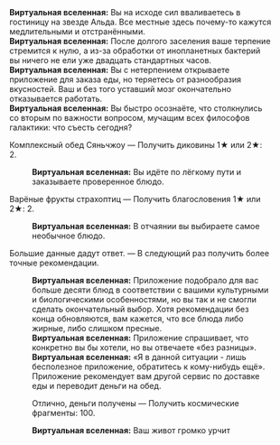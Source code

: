 {{Диалог Начало}}
:'''Виртуальная вселенная:''' Вы на исходе сил вваливаетесь в гостиницу на звезде Альда. Все местные здесь почему-то кажутся медлительными и отстранёнными.
:'''Виртуальная вселенная:''' После долгого заселения ваше терпение стремится к нулю, а из-за обработки от инопланетных бактерий вы ничего не ели уже двадцать стандартных часов.
:'''Виртуальная вселенная:''' Вы с нетерпением открываете приложение для заказа еды, но теряетесь от разнообразия вкусностей. Ваш и без того уставший мозг окончательно отказывается работать.
:'''Виртуальная вселенная:''' Вы быстро осознаёте, что столкнулись со вторым по важности вопросом, мучащим всех философов галактики: что съесть сегодня?
:{{Диалог|Звезда}} Комплексный обед Сяньчжоу &mdash; Получить диковины 1★ или 2★: 2.
::'''Виртуальная вселенная:''' Вы идёте по лёгкому пути и заказываете проверенное блюдо.
:{{Диалог|Звезда}} Варёные фрукты страхоптиц &mdash; Получить благословения 1★ или 2★: 2.
::'''Виртуальная вселенная:''' В отчаянии вы выбираете самое необычное блюдо.
:{{Диалог|Звезда}} Большие данные дадут ответ. &mdash; В следующий раз получить более точные рекомендации.
::'''Виртуальная вселенная:''' Приложение подобрало для вас больше десяти блюд в соответствии с вашими культурными и биологическими особенностями, но вы так и не смогли сделать окончательный выбор. Хотя рекомендации без конца обновляются, вам кажется, что все блюда либо жирные, либо слишком пресные.
::'''Виртуальная вселенная:''' Приложение спрашивает, что конкретно вы бы хотели, но вы отвечаете «без разницы».
::'''Виртуальная вселенная:''' «Я в данной ситуации - лишь бесполезное приложение, обратитесь к кому-нибудь ещё». Приложение рекомендует вам другой сервис по доставке еды и переводит деньги на обед.
::{{Диалог|Звезда}} Отлично, деньги получены &mdash; Получить космические фрагменты: 100.
::'''Виртуальная вселенная:''' Ваш живот громко урчит
{{Диалог Конец}}
